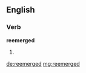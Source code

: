 ==English==

===Verb===
'''reemerged'''

# {{en-past of|reemerge}}

[[de:reemerged]]
[[mg:reemerged]]